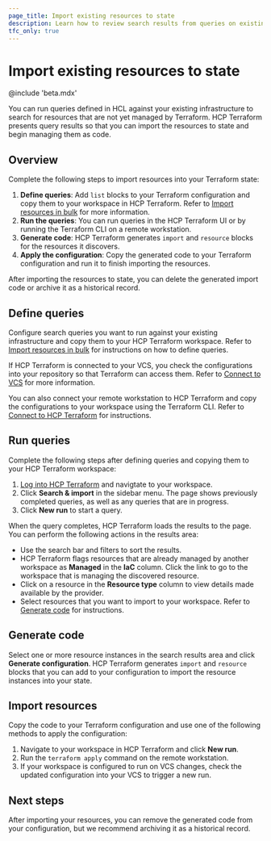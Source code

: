 ```yaml
---
page_title: Import existing resources to state
description: Learn how to review search results from queries on existing infrastructure resources so that you can import them to your Terraform state
tfc_only: true
---
```


# Import existing resources to state

@include 'beta.mdx'

You can run queries defined in HCL against your existing infrastructure to search for resources that are not yet managed by Terraform. HCP Terraform presents query results so that you can import the resources to state and begin managing them as code. 

## Overview

Complete the following steps to import resources into your Terraform state:

1. **Define queries**: Add `list` blocks to your Terraform configuration and copy them to your workspace in HCP Terraform. Refer to [Import resources in bulk](/terraform/language/v1.14.x/import/bulk) for more information.
1. **Run the queries**: You can run queries in the HCP Terraform UI or by running the Terraform CLI on a remote workstation.
1. **Generate code**: HCP Terraform generates `import` and `resource` blocks for the resources it discovers.
1. **Apply the configuration**: Copy the generated code to your Terraform configuration and run it to finish importing the resources.

After importing the resources to state, you can delete the generated import code or archive it as a historical record. 

## Define queries

Configure search queries you want to run against your existing infrastructure and copy them to your HCP Terraform workspace. Refer to [Import resources in bulk](/terraform/language/v1.14.x/import/bulk) for instructions on how to define queries. 

If HCP Terraform is connected to your VCS, you check the configurations into your repository so that Terraform can access them. Refer to [Connect to VCS](/terraform/cloud-docs/vcs) for more information.

You can also connect your remote workstation to HCP Terraform and copy the configurations to your workspace using the Terraform CLI. Refer to [Connect to HCP Terraform](/terraform/cli/cloud/settings) for instructions.

## Run queries

Complete the following steps after defining queries and copying them to your HCP Terraform workspace:
 
1. [Log into HCP Terraform](https://app.terraform.io) and navigtate to your workspace.
1. Click **Search & import** in the sidebar menu. The page shows previously completed queries, as well as any queries that are in progress. 
1. Click **New run** to start a query. 

When the query completes, HCP Terraform loads the results to the page.  You can perform the following actions in the results area: 

  - Use the search bar and filters to sort the results.
  - HCP Terraform flags resources that are already managed by another workspace as **Managed** in the **IaC** column. Click the link to go to the workspace that is managing the discovered resource.
  - Click on a resource in the **Resource type** column to view details made available by the provider.
  - Select resources that you want to import to your workspace. Refer to [Generate code](#generate-code) for instructions.

## Generate code

Select one or more resource instances in the search results area and click **Generate configuration**. HCP Terraform generates `import` and `resource` blocks that you can add to your configuration to import the resource instances into your state.

## Import resources

Copy the code to your Terraform configuration and use one of the following methods to apply the configuration:
  
1. Navigate to your workspace in HCP Terraform and click **New run**.
1. Run the `terraform apply` command on the remote workstation.
1. If your workspace is configured to run on VCS changes, check the updated configuration into your VCS to trigger a new run. 

## Next steps

After importing your resources, you can remove the generated code from your configuration, but we recommend archiving it as a historical record.
